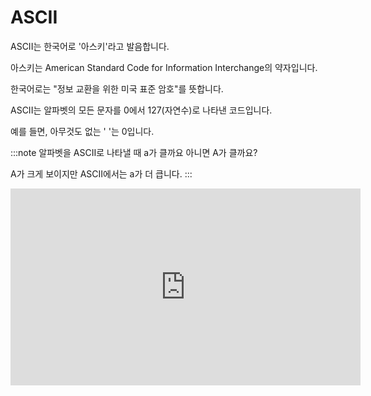 # ASCII

ASCII는 한국어로 '아스키'라고 발음합니다.

아스키는 American Standard Code for Information Interchange의 약자입니다.

한국어로는 "정보 교환을 위한 미국 표준 암호"를 뜻합니다.

ASCII는 알파벳의 모든 문자를 0에서 127(자연수)로 나타낸 코드입니다.

예를 들면, 아무것도 없는 ' '는 0입니다.

:::note
알파벳을 ASCII로 나타낼 때 a가 클까요 아니면 A가 클까요?

A가 크게 보이지만 ASCII에서는 a가 더 큽니다.
:::

<iframe
  loading="lazy"
  width="560"
  height="315"
  className="youtube" src="https://www.youtube.com/embed/YnFUR00gk5s"
  title="YouTube video player"
  frameBorder="0"
  allow="accelerometer; autoplay; clipboard-write; encrypted-media; gyroscope; picture-in-picture"
/>

## `ord()`

어떤 문자의 ASCII 코드를 알기 위하여 `ord()` 함수를 사용할 수 있습니다.

단, 꼭 문자여야 합니다. 알파벳 하나하나만 입력할 수 있습니다.

여러 개의 아스키를 찾고 싶으면 for 반복문을 사용해야 하지만 이 내용은 조금 뒤에 배우겠습니다.

<iframe
  loading="lazy"
  title="Python Playground"
  src="https://trinket.io/embed/python3/4f4507d894"
  height="400"
/>

## `chr()`

반대로, `chr()`은 아스키코드를 알파벳으로 바꾸는 함수입니다.

<iframe
  loading="lazy"
  title="Python Playground"
  src="https://trinket.io/embed/python3/2f04cf1944"
  height="400"
/>


<Quiz
  quiz={{
    quizTitle: '파이썬 퀴즈 6',
    quizSynopsis: '문자열 메서드 연습',
    nrOfQuestions: '2',
    questions: [
      {
        question: 'print(ord("a") + 5)를 실행하면 무엇이 나오나요?',
        questionType: 'text',
        answerSelectionType: 'single',
        answers: ['102', '97', '98', '99'],
        correctAnswer: '1',
        explanation:
          '고난이도 문제: ord("a")는 97이지만 5를 더했으므로 102가 나옵니다.',
        point: '80'
      },
      {
        question: 'print(ord(chr(97)))를 실행하면 무엇이 출력됩니까?',
        questionType: 'text',
        answerSelectionType: 'single',
        answers: ['97', 'a', 'A', '아무것도 안나옴'],
        correctAnswer: '1',
        explanation: 'chr(97)은 a이지만 다시 ord()를 실행했으므로 97이 나옵니다.',
        point: '20'
      }
    ]
  }}
/>
